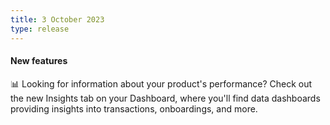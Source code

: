 ```yaml
---
title: 3 October 2023
type: release
---
```


#### New features

📊 Looking for information about your product's performance?
Check out the new Insights tab on your Dashboard, where you'll find data dashboards providing insights into transactions, onboardings, and more.
